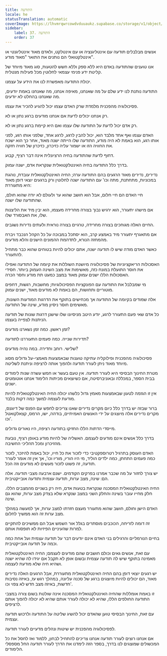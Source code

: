 ```yaml
---
title: התודעה
locale: he
statusTranslation: automatic
coverImage: https://lhvmrqwrcowdvduuaukz.supabase.co/storage/v1/object/public/strapi-uploads/small_cover-educacion-fundamental.webp-2d51a7828a2b1309555be27f7e2a61a0.webp
sidebar:
    label: 37. התודעה
    order: 37
---
```

אנשים מבלבלים תודעה עם אינטליגנציה או עם אינטלקט, ולאדם מאוד אינטליגנטי או אינטלקטואלי הם נותנים את התואר "מאוד מודע".

אנו טוענים שהתודעה באדם היא ללא ספק וללא חשש להטעות, סוג מאוד מיוחד של קליטת ידע פנימי עצמאי לחלוטין מכל פעילות מנטלית.

יכולת התודעה מאפשרת לנו את הידע על עצמנו.

התודעה נותנת לנו ידע שלם על מה שאנחנו, מאיפה אנחנו, מה שאנחנו באמת יודעים, מה שאנחנו בהחלט לא יודעים.

פסיכולוגיה מהפכנית מלמדת שרק האדם עצמו יכול להגיע להכיר את עצמו.

רק אנחנו יכולים לדעת אם אנחנו מודעים ברגע נתון או לא.

רק אדם יכול לדעת על התודעה שלו עצמו ואם היא קיימת ברגע נתון או לא.

האדם עצמו ואף אחד מלבד הוא, יכול להבין לרגע, לרגע אחד, שלפני אותו רגע, לפני אותו רגע, הוא באמת לא היה מודע, התודעה שלו הייתה ישנה מאוד, אחר כך הוא ישכח את החוויה הזו או ישמור עליה כזיכרון, כזיכרון של חוויה חזקה.

דחוף לדעת שהתודעה בחיה הרציונלית אינה דבר רציף, קבוע.

בדרך כלל התודעה בחיה האינטלקטואלית שנקראת אדם, ישנה עמוק.

נדירים, נדירים מאוד הרגעים בהם התודעה ערה; החיה האינטלקטואלית עובדת, נוהגת במכוניות, מתחתנת, מתה וכו' עם התודעה ישנה לחלוטין ורק ברגעים יוצאי דופן מאוד היא מתעוררת:

חיי האדם הם חיי חלום, אבל הוא חושב שהוא ער ולעולם לא יודה שהוא חולם, שהתודעה שלו ישנה.

אם מישהו יתעורר, הוא ירגיש נבוך בצורה מחרידה מעצמו, הוא יבין מיד את הליצנות שלו, את האבסורד שלו.

החיים האלה מגוחכים בצורה מחרידה, טרגיים בצורה נוראית ולעתים נדירות נשגבים.

אם מתאגרף יתעורר מיד באמצע קרב, הוא יסתכל במבוכה על כל הקהל הנכבד ויברח מהמחזה הנורא, לתדהמת ההמונים הישנים והלא מודעים.

כאשר האדם מודה שיש לו תודעה ישנה, ​​אתם יכולים להיות בטוחים שהוא כבר מתחיל להתעורר.

האסכולות הריאקציוניות של פסיכולוגיה מיושנת השוללות את קיומה של התודעה ואפילו את חוסר התועלת במונח כזה, מאשימות את מצב השינה העמוק ביותר. חסידי האסכולות הללו ישנים עמוק מאוד במצב כמעט תת מודע וחסר הכרה.

מי שמבלבל את התודעה עם הפונקציות הפסיכולוגיות; מחשבות, רגשות, דחפים מוטוריים ותחושות, הם באמת לא מודעים מאוד, ישנים עמוק.

אלה שמודים בקיומה של התודעה אך מכחישים בתוקף את הדרגות המודעות השונות, מאשימים חוסר ניסיון מודע, שינה של התודעה.

כל אדם שאי פעם התעורר לרגע, יודע היטב מניסיונו שלו שישנן דרגות שונות של תודעה הניתנות לצפייה בעצמו.

זמן ראשון. כמה זמן נשארנו מודעים?

תדירות שנייה. כמה פעמים התעוררנו לתודעה?

שלישי. רוחב וחדירה. במה נהיה מודעים?

פסיכולוגיה מהפכנית ופילוקליה עתיקה טוענות שבאמצעות מאמצי-על גדולים מסוג מיוחד מאוד ניתן לעורר תודעה ולהפוך אותה לרציפה וניתנת לשליטה.

מטרת החינוך הבסיסי היא לעורר תודעה. אין טעם בעשר או חמש עשרה שנות לימודים בבית הספר, במכללה ובאוניברסיטה, אם כשיוצאים מכיתות הלימוד אנחנו אוטומטים ישנים.

אין זו הגזמה לטעון שבאמצעות מאמץ גדול כלשהו יכולה החיה האינטלקטואלית להיות מודעת לעצמה למשך כמה דקות בלבד.

ברור שבזה יש בדרך כלל כיום מקרים נדירים שאנו צריכים לחפש עם הפנס של דיוגנס, מקרים נדירים אלה מיוצגים על ידי האנשים האמיתיים, בודהה, ישו, הרמס, קצאלקואטל וכו'.

מייסדי הדתות הללו החזיקו בתודעה רציפה, היו נאורים גדולים.

בדרך כלל אנשים אינם מודעים לעצמם. האשליה של להיות מודע באופן רציף, נובעת מהזיכרון ומכל תהליכי החשיבה.

האדם העוסק בתרגיל רטרוספקטיבי כדי לזכור את כל חייו, יכול באמת להיזכר, לזכור כמה פעמים התחתן, כמה ילדים הוליד, מי היו הוריו, מוריו וכו', אך אין זה אומר לעורר תודעה, זה פשוט לזכור מעשים לא מודעים וזה הכל.

יש צורך לחזור על מה שכבר אמרנו בפרקים הקודמים. ישנם ארבעה מצבי תודעה. אלה הם: שינה, מצב ערות, תודעה עצמית ותודעה אובייקטיבית.

החיה האינטלקטואלית המסכנה שנקראת בטעות אדם, חיה רק ​​בשניים מהמצבים הללו. חלק מחייו עובר בשינה והחלק השני במצב שנקרא שלא בצדק מצב ערות, שהוא גם שינה.

האדם הישן וחולם, חושב שהוא מתעורר מעצם חזרתו למצב ערות, אך למעשה במהלך מצב ערות זה הוא ממשיך לחלום.

זה דומה לזריחה, הכוכבים מוסתרים בגלל אור השמש אבל הם ממשיכים להתקיים למרות שהעיניים הפיזיות לא תופסות אותם.

בחיים הנורמליים והרגילים בני האדם אינם יודעים דבר על תודעה עצמית ועל אחת כמה וכמה על תודעה אובייקטיבית.

עם זאת, אנשים גאים וכולם חושבים שהם מודעים לעצמם; החיה האינטלקטואלית מאמינה בתוקף שיש לה תודעה עצמית ובשום אופן לא תקבל אם יגידו לה שהיא ישנה ושהיא חיה שלא מודעת לעצמה.

יש רגעים יוצאי דופן בהם החיה האינטלקטואלית מתעוררת, אבל הרגעים האלה נדירים מאוד, הם יכולים להיות מיוצגים ברגע של סכנה עליונה, במהלך רגש עז, באיזה נסיבות חדשות, באיזה מצב חדש לא צפוי וכו'.

זו באמת אומללות שהחיה האינטלקטואלית המסכנה אינה שולטת בשום צורה במצבי התודעה החולפים הללו, שהיא לא יכולה לעורר אותם שהיא לא יכולה להפוך אותם לרציפים.

עם זאת, החינוך הבסיסי טוען שהאדם יכול להשיג שליטה על התודעה ולרכוש תודעה עצמית.

לפסיכולוגיה מהפכנית יש שיטות ונהלים מדעיים לעורר תודעה.

אם אנחנו רוצים לעורר תודעה אנחנו צריכים להתחיל לבחון, ללמוד ואז לחסל את כל המכשולים שמוצגים לנו בדרך, בספר הזה לימדנו את הדרך לעורר תודעה החל מספסלי הלימודים.

